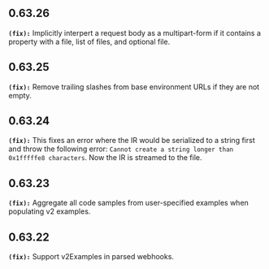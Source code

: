 ## 0.63.26
**`(fix):`** Implicitly interpert a request body as a multipart-form if it contains a property with a file, list of files, and optional file.

## 0.63.25
**`(fix):`** Remove trailing slashes from base environment URLs if they are not empty.


## 0.63.24
**`(fix):`** This fixes an error where the IR would be serialized to a string first and throw the following error: `Cannot create a string longer than 0x1fffffe8 characters`.
Now the IR is streamed to the file.


## 0.63.23
**`(fix):`** Aggregate all code samples from user-specified examples when populating v2 examples.


## 0.63.22
**`(fix):`** Support v2Examples in parsed webhooks.


